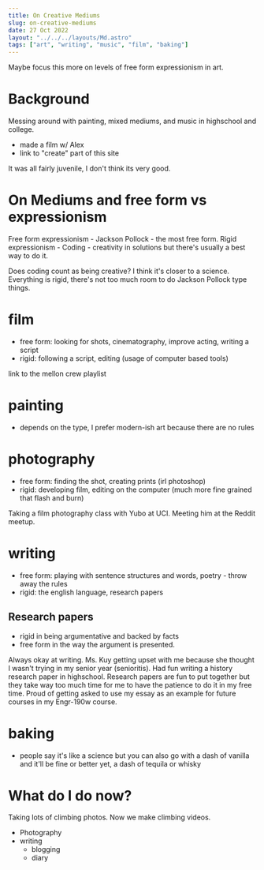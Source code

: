 ```yaml
---
title: On Creative Mediums
slug: on-creative-mediums
date: 27 Oct 2022
layout: "../../../layouts/Md.astro"
tags: ["art", "writing", "music", "film", "baking"]
---
```


Maybe focus this more on levels of free form expressionism in art.

# Background

Messing around with painting, mixed mediums, and music in highschool and college.

- made a film w/ Alex
- link to "create" part of this site

It was all fairly juvenile, I don't think its very good.

# On Mediums and free form vs expressionism

Free form expressionism - Jackson Pollock - the most free form.
Rigid expressionism - Coding - creativity in solutions but there's usually a best way to do it.

Does coding count as being creative?
I think it's closer to a science.
Everything is rigid, there's not too much room to do Jackson Pollock type things.

# film

- free form: looking for shots, cinematography, improve acting, writing a script
- rigid: following a script, editing (usage of computer based tools)

link to the mellon crew playlist

# painting

- depends on the type, I prefer modern-ish art because there are no rules

# photography

- free form: finding the shot, creating prints (irl photoshop)
- rigid: developing film, editing on the computer (much more fine grained that flash and burn)

Taking a film photography class with Yubo at UCI.
Meeting him at the Reddit meetup.

# writing

- free form: playing with sentence structures and words, poetry - throw away the rules
- rigid: the english language, research papers

## Research papers

- rigid in being argumentative and backed by facts
- free form in the way the argument is presented.

Always okay at writing.
Ms. Kuy getting upset with me because she thought I wasn't trying in my senior year (senioritis).
Had fun writing a history research paper in highschool.
Research papers are fun to put together but they take way too much time
for me to have the patience to do it in my free time.
Proud of getting asked to use my essay as an example for future courses in my Engr-190w course.

# baking

- people say it's like a science but you can also go with a dash of vanilla and it'll be fine
  or better yet, a dash of tequila or whisky

# What do I do now?

Taking lots of climbing photos.
Now we make climbing videos.

- Photography
- writing
  - blogging
  - diary
